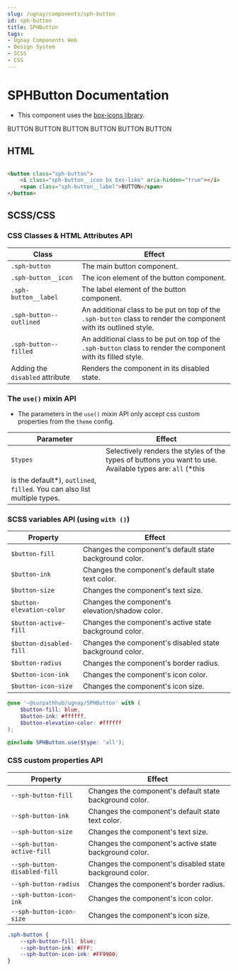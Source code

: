 ```yaml
---
slug: /ugnay/components/sph-button 
id: sph-button 
title: SPHButton 
tags:
- Ugnay Components Web
- Design System
- SCSS
- CSS
---
```


# SPHButton Documentation

- This component uses the [box-icons library](https://boxicons.com/).


<SPHComponentPreview cols="2">
    <SPHComponentPreviewRow>
        <SPHButton icon="bxs-like">BUTTON</SPHButton>
        <SPHButton icon="bxs-like" type="outlined">BUTTON</SPHButton>
        <SPHButton icon="bxs-like" type="filled">BUTTON</SPHButton>
    </SPHComponentPreviewRow>
    <SPHComponentPreviewRow>
        <SPHButton icon="bxs-like" isDisabled>BUTTON</SPHButton>
        <SPHButton icon="bxs-like" type="outlined" isDisabled>BUTTON</SPHButton>
        <SPHButton icon="bxs-like" type="filled" isDisabled>BUTTON</SPHButton>
    </SPHComponentPreviewRow>
</SPHComponentPreview>

## HTML

```html

<button class="sph-button">
    <i class="sph-button__icon bx bxs-like" aria-hidden="true"></i>
    <span class="sph-button__label">BUTTON</span>
</button>
```

## SCSS/CSS

### CSS Classes & HTML Attributes API

| Class | Effect |
|-------|--------|
| `.sph-button` | The main button component. |
| `.sph-button__icon` | The icon element of the button component. |
| `.sph-button__label` | The label element of the button component. |
| `.sph-button--outlined` | An additional class to be put on top of the `.sph-button` class to render the component with its outlined style. |
| `.sph-button--filled` | An additional class to be put on top of the `.sph-button` class to render the component with its filled style. |
| Adding the `disabled` attribute | Renders the component in its disabled state. |

### The `use()` mixin API

- The parameters in the `use()` mixin API only accept css custom properties from the `theme` config.

| Parameter | Effect |
|-----------|--------|
| `$types` | Selectively renders the styles of the types of buttons you want to use. Available types are: `all` (*this
is the default*), `outlined`, `filled`. You can also list multiple types. |

### SCSS variables API (using `with ()`)

| Property | Effect |
|----------|--------|
| `$button-fill` | Changes the component's default state background color. |
| `$button-ink` | Changes the component's default state text color. |
| `$button-size` | Changes the component's text size. |
| `$button-elevation-color` | Changes the component's elevation/shadow color.  |
| `$button-active-fill` | Changes the component's active state background color. |
| `$button-disabled-fill` | Changes the component's disabled state background color.  |
| `$button-radius` | Changes the component's border radius. |
| `$button-icon-ink` | Changes the component's icon color. |
| `$button-icon-size` | Changes the component's icon size. |

```scss
@use '~@surpathhub/ugnay/SPHButton' with (
    $button-fill: blue,
    $button-ink: #ffffff,
    $button-elevation-color: #ffffff
);

@include SPHButton.use($type: 'all');
```

### CSS custom properties API

| Property | Effect |
|----------|--------|
| `--sph-button-fill` | Changes the component's default state background color. |
| `--sph-button-ink` | Changes the component's default state text color. |
| `--sph-button-size` | Changes the component's text size. |
| `--sph-button-active-fill` | Changes the component's active state background color. |
| `--sph-button-disabled-fill` | Changes the component's disabled state background color.  |
| `--sph-button-radius` | Changes the component's border radius. |
| `--sph-button-icon-ink` | Changes the component's icon color. |
| `--sph-button-icon-size` | Changes the component's icon size. |

```css
.sph-button {
    --sph-button-fill: blue;
    --sph-button-ink: #FFF;
    --sph-button-icon-ink: #FF9900;
}
```